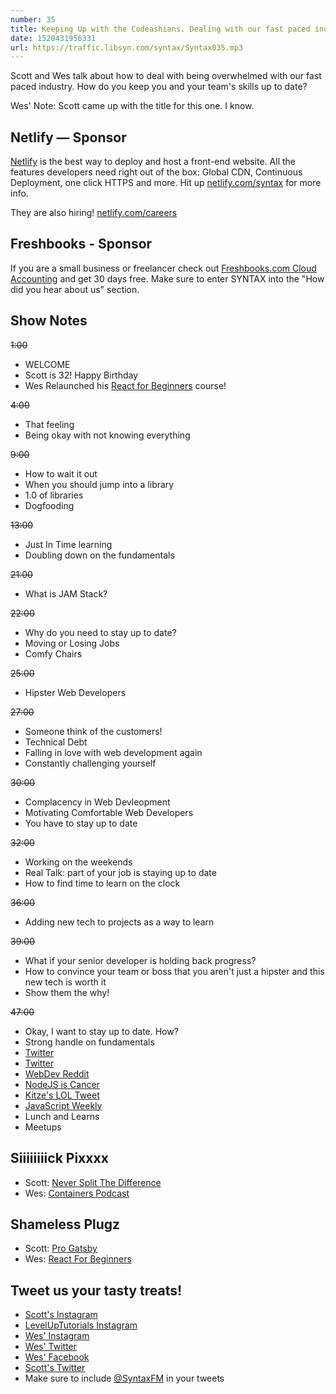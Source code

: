 ```yaml
---
number: 35
title: Keeping Up with the Codeashians. Dealing with our fast paced industry.
date: 1520431956331
url: https://traffic.libsyn.com/syntax/Syntax035.mp3
---
```


Scott and Wes talk about how to deal with being overwhelmed with our fast paced industry. How do you keep you and your team's skills up to date?

Wes' Note: Scott came up with the title for this one. I know.

## Netlify — Sponsor

[Netlify](https://netlify.com/syntax) is the best way to deploy and host a front-end website. All the features developers need right out of the box: Global CDN, Continuous Deployment, one click HTTPS and more. Hit up [netlify.com/syntax](https://netlify.com/syntax) for more info.

They are also hiring! [netlify.com/careers](https://netlify.com/careers)


## Freshbooks - Sponsor

If you are a small business or freelancer check out [Freshbooks.com Cloud Accounting](https://freshbooks.com/syntax) and get 30 days free. Make sure to enter SYNTAX into the "How did you hear about us" section.


## Show Notes

~~1:00~~

* WELCOME
* Scott is 32! Happy Birthday
* Wes Relaunched his [React for Beginners](https://reactforbeginners.com/) course!


~~4:00~~

* That feeling
* Being okay with not knowing everything


~~9:00~~

* How to wait it out
* When you should jump into a library
* 1.0 of libraries
* Dogfooding

~~13:00~~

* Just In Time learning
* Doubling down on the fundamentals

~~21:00~~

* What is JAM Stack?

~~22:00~~

* Why do you need to stay up to date?
* Moving or Losing Jobs
* Comfy Chairs

~~25:00~~

* Hipster Web Developers

~~27:00~~

* Someone think of the customers!
* Technical Debt
* Falling in love with web development again
* Constantly challenging yourself


~~30:00~~

* Complacency in Web Devleopment
* Motivating Comfortable Web Developers
* You have to stay up to date

~~32:00~~

* Working on the weekends
* Real Talk: part of your job is staying up to date
* How to find time to learn on the clock

~~36:00~~

* Adding new tech to projects as a way to learn

~~39:00~~

* What if your senior developer is holding back progress?
* How to convince your team or boss that you aren't just a hipster and this new tech is worth it
* Show them the why!

~~47:00~~

* Okay, I want to stay up to date. How?
* Strong handle on fundamentals
* [Twitter](https://twitter.com/wesbos)
* [Twitter](https://twitter.com/wesbos)
* [WebDev Reddit](https://www.reddit.com/r/webdev/)
* [NodeJS is Cancer](https://www.semitwist.com/mirror/node-js-is-cancer.html)
* [Kitze's LOL Tweet](https://twitter.com/thekitze/status/966347713934774272)
* [JavaScript Weekly](http://javascriptweekly.com/)
* Lunch and Learns
* Meetups


## Siiiiiiiick Pixxxx
* Scott: [Never Split The Difference](http://amzn.to/2tku2GC)
* Wes: [Containers Podcast](https://medium.com/containers)


## Shameless Plugz
* Scott: [Pro Gatsby](https://LevelUpTutorials.com/store)
* Wes: [React For Beginners](https://reactforbeginners.com/)

## Tweet us your tasty treats!

* [Scott's Instagram](https://www.instagram.com/stolinski/)
* [LevelUpTutorials Instagram](https://www.instagram.com/LevelUpTutorials/)
* [Wes' Instagram](https://www.instagram.com/wesbos/)
* [Wes' Twitter](https://twitter.com/wesbos)
* [Wes' Facebook](https://www.facebook.com/wesbos.developer)
* [Scott's Twitter](https://twitter.com/stolinski)
* Make sure to include [@SyntaxFM](https://twitter.com/SyntaxFM) in your tweets

